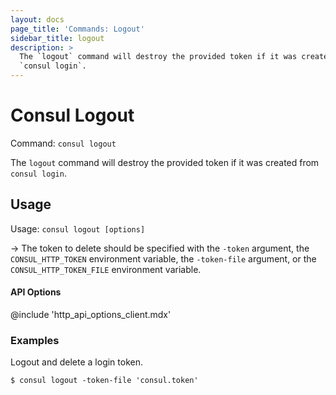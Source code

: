 ```yaml
---
layout: docs
page_title: 'Commands: Logout'
sidebar_title: logout
description: >
  The `logout` command will destroy the provided token if it was created from
  `consul login`.
---
```


# Consul Logout

Command: `consul logout`

The `logout` command will destroy the provided token if it was created from
`consul login`.

## Usage

Usage: `consul logout [options]`

-> The token to delete should be specified with the `-token` argument, the
`CONSUL_HTTP_TOKEN` environment variable, the `-token-file` argument, or the
`CONSUL_HTTP_TOKEN_FILE` environment variable.

#### API Options

@include 'http_api_options_client.mdx'

### Examples

Logout and delete a login token.

```shell
$ consul logout -token-file 'consul.token'
```
